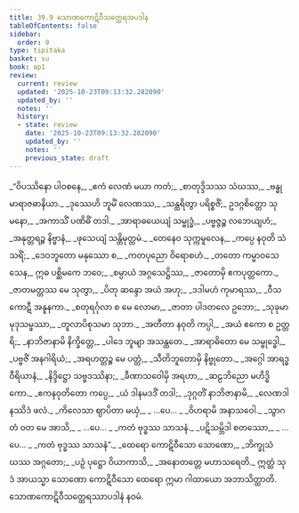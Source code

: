```yaml
---
title: 39.9 သောဏကောဋိဝီသတ္ထေရအပဒါန
tableOfContents: false
sidebar:
  order: 9
type: tipitaka
basket: su
book: ap1
review:
  current: review
  updated: '2025-10-23T09:13:32.282090'
  updated_by: ''
  notes: ''
  history:
  - state: review
    date: '2025-10-23T09:13:32.282090'
    updated_by: ''
    notes: ''
    previous_state: draft
---
```



<ReviewStatus review={frontmatter.review} showDetails={true} />

<HypothesisAnnotation frontmatter={frontmatter} />

<DynamicBreadcrumb />

<Division number="49" book="ap1" e="ch" v="20" p="345">

<Paragraph number="4241" type="verses" book="ap1">
_“ဝိပဿိနော ပါဝစနေ,_  
_ဧကံ လေဏံ မယာ ကတံ;_  
_စာတုဒ္ဒိသဿ သံဃဿ,_  
_ဗန္ဓုမာရာဇဓာနိယာ._  

</Paragraph>

</Division>
<Division number="50" book="ap1" e="ch" v="20" p="345">

<Paragraph number="4242" type="verses" book="ap1">
_ဒုဿေဟိ ဘူမိံ လေဏဿ,_  
_သန္ထရိတွာ ပရိစ္စဇိံ;_  
ဥဒဂ္ဂစိတ္တော သုမနော,_  
_အကာသိံ ပဏိဓိံ တဒါ._  

</Paragraph>

</Division>
<Division number="51" book="ap1" e="ch" v="20" p="345">

<Paragraph number="4243" type="verses" book="ap1">
_အာရာဓယေယျံ သမ္ဗုဒ္ဓံ,_  
_ပဗ္ဗဇ္ဇဉ္စ လဘေယျဟံ;_  
_အနုတ္တရဉ္စ နိဗ္ဗာနံ,_  
_ဖုသေယျံ သန္တိမုတ္တမံ._  

</Paragraph>

</Division>
<Division number="52" book="ap1" e="ch" v="20" p="345">

<Paragraph number="4244" type="verses" book="ap1">
_တေနေဝ သုက္ကမူလေန,_  
_ကပ္ပေ နဝုတိ သံသရိံ;_  
_ဒေဝဘူတော မနုဿော စ,_  
_ကတပုညော ဝိရောစဟံ._  

</Paragraph>

</Division>
<Division number="53" book="ap1" e="ch" v="20" p="345">

<Paragraph number="4245" type="verses" book="ap1">
_တတော ကမ္မာဝသေသေန,_  
ဣဓ ပစ္ဆိမကေ ဘဝေ;_  
_စမ္ပာယံ အဂ္ဂသေဋ္ဌိဿ,_  
_ဇာတောမှိ ဧကပုတ္တကော._  

</Paragraph>

</Division>
<Division number="54" book="ap1" e="ch" v="20" p="346">

<Paragraph number="4246" type="verses" book="ap1">
_ဇာတမတ္တဿ မေ သုတွာ,_  
_ပိတု ဆန္ဒော အယံ အဟု;_  
_ဒဒါမဟံ ကုမာရဿ,_  
_ဝီသကောဋီ အနူနကာ._  

</Paragraph>

</Division>
<Division number="55" book="ap1" e="ch" v="20" p="346">

<Paragraph number="4247" type="verses" book="ap1">
_စတုရင်္ဂုလာ စ မေ လောမာ,_  
_ဇာတာ ပါဒတလေ ဥဘော;_  
_သုခုမာ မုဒုသမ္ဖဿာ,_  
_တူလာပိစုသမာ သုဘာ._  

</Paragraph>

</Division>
<Division number="56" book="ap1" e="ch" v="20" p="346">

<Paragraph number="4248" type="verses" book="ap1">
_အတီတာ နဝုတိ ကပ္ပါ,_  
_အယံ ဧကော စ ဥတ္တရိ;_  
_နာဘိဇာနာမိ နိက္ခိတ္တေ,_  
_ပါဒေ ဘူမျာ အသန္ထတေ._  

</Paragraph>

</Division>
<Division number="57" book="ap1" e="ch" v="20" p="346">

<Paragraph number="4249" type="verses" book="ap1">
_အာရာဓိတော မေ သမ္ဗုဒ္ဓေါ,_  
_ပဗ္ဗဇိံ အနဂါရိယံ;_  
_အရဟတ္တဉ္စ မေ ပတ္တံ,_  
_သီတိဘူတောမှိ နိဗ္ဗုတော._  

</Paragraph>

</Division>
<Division number="58" book="ap1" e="ch" v="20" p="346">

<Paragraph number="4250" type="verses" book="ap1">
_အဂ္ဂေါ အာရဒ္ဓဝီရိယာနံ,_  
_နိဒ္ဒိဋ္ဌော သဗ္ဗဒဿိနာ;_  
_ခီဏာသဝေါမှိ အရဟာ,_  
_ဆဠဘိညော မဟိဒ္ဓိကော._  

</Paragraph>

</Division>
<Division number="59" book="ap1" e="ch" v="20" p="346">

<Paragraph number="4251" type="verses" book="ap1">
_ဧကနဝုတိတော ကပ္ပေ,_  
_ယံ ဒါနမဒဒိံ တဒါ;_  
_ဒုဂ္ဂတိံ နာဘိဇာနာမိ,_  
_လေဏဒါနဿိဒံ ဖလံ._  

</Paragraph>

</Division>
<Division number="60" book="ap1" e="ch" v="20" p="346">

<Paragraph number="4252" type="verses" book="ap1">
_ကိလေသာ ဈာပိတာ မယှံ,_  
_ …ပေ… _  
_ဝိဟရာမိ အနာသဝေါ._  

</Paragraph>

</Division>
<Division number="61" book="ap1" e="ch" v="20" p="346">

<Paragraph number="4253" type="verses" book="ap1">
_သွာဂတံ ဝတ မေ အာသိ,_  
_ …ပေ… _  
_ကတံ ဗုဒ္ဓဿ သာသနံ._  

</Paragraph>

</Division>
<Division number="62" book="ap1" e="ch" v="20" p="346">

<Paragraph number="4254" type="verses" book="ap1">
_ပဋိသမ္ဘိဒါ စတဿော,_  
_ …ပေ… _  
_ကတံ ဗုဒ္ဓဿ သာသနံ”._  

</Paragraph>

</Division>
<Division number="63" book="ap1" e="ch" v="20" p="346">

<Paragraph number="4255" type="verses" book="ap1">
_ထေရော ကောဋိဝီသော သောဏော,_  
_ဘိက္ခုသံဃဿ အဂ္ဂတော;_  
_ပဉှံ ပုဋ္ဌော ဝိယာကာသိ,_  
_အနောတတ္တေ မဟာသရေတိ._  

</Paragraph>

<Paragraph number="4256" book="ap1">
ဣတ္ထံ သုဒံ အာယသ္မာ သောဏော ကောဋိဝီသော ထေရော ဣမာ ဂါထာယော အဘာသိတ္ထာတိ.

</Paragraph>
</Division>

<Paragraph number="4257" type="center" book="ap1">
သောဏကောဋိဝီသတ္ထေရဿာပဒါနံ နဝမံ.
</Paragraph>